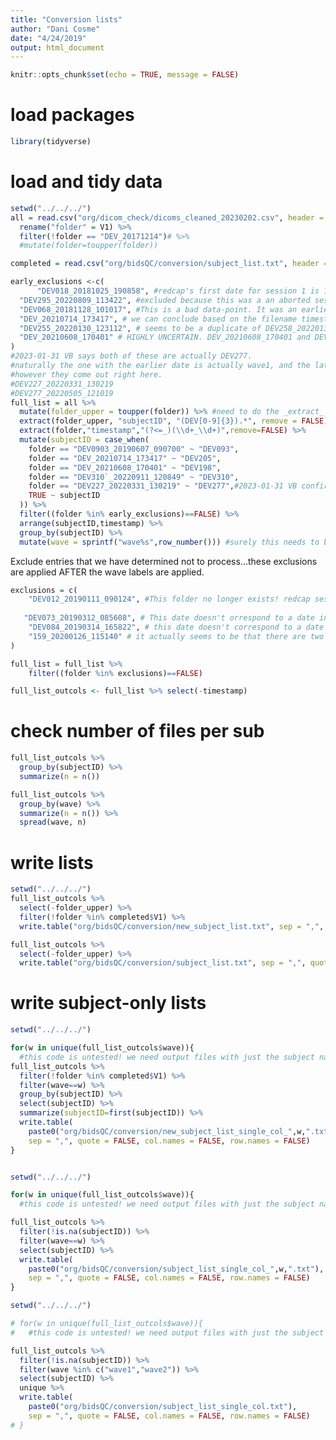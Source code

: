 ```yaml
---
title: "Conversion lists"
author: "Dani Cosme"
date: "4/24/2019"
output: html_document
---
```


```r
knitr::opts_chunk$set(echo = TRUE, message = FALSE)
```

# load packages
```r
library(tidyverse)
```

# load and tidy data
```r
setwd("../../../")
all = read.csv("org/dicom_check/dicoms_cleaned_20230202.csv", header = FALSE) %>%
  rename("folder" = V1) %>%
  filter(!folder == "DEV_20171214")# %>%
  #mutate(folder=toupper(folder))

completed = read.csv("org/bidsQC/conversion/subject_list.txt", header = FALSE)

early_exclusions <-c(
      "DEV018_20181025_190858", #redcap's first date for session 1 is 10-09-2018, followed by 10-17-2018, 11-21-2018; the latter two have corresponding LCNI scans. So 20181025 is an odd date. In fact, it is likely to be a copy of DEV017_20181025_190858 -- note the identical timestamps.
  "DEV295_20220809_113422", #excluded because this was a an aborted session replaced by a later, better one
  "DEV068_20181128_101017", #This is a bad data-point. It was an earlier subject who has been excluded. The ID has been re-used for a later subject who is included. Personal communication between BJS and VB 2023-05-05.
  "DEV_20210714_173417", # we can conclude based on the filename timestamp that this is a duplicate of DEV205_20210714_173417. Since we have DEV205_20210714_173417, we don't need to also include DEV_20210714_173417.
  "DEV255_20220130_123112", # seems to be a duplicate of DEV258_20220130_123112. Based on the Mastersheet, this particular scan is actually DEV258, not DEV255.
  "DEV_20210608_170401" # HIGHLY UNCERTAIN. DEV_20210608_170401 and DEV198_20210608_170401 *seem* to be simple duplicates, but all the dcm files inside differ. I suspect it's just different export times from the lcni software but I need confirmation.
)
#2023-01-31 VB says both of these are actually DEV277. 
#naturally the one with the earlier date is actually wave1, and the later one is wave2 (and needs to be corrected as such)
#however they come out right here.
#DEV227_20220331_130219
#DEV277_20220505_121019
full_list = all %>%
  mutate(folder_upper = toupper(folder)) %>% #need to do the _extract_ case-invariant, but still retain the case-sensitive folder names
  extract(folder_upper, "subjectID", "(DEV[0-9]{3}).*", remove = FALSE) %>%
  extract(folder,"timestamp","(?<=_)(\\d+_\\d+)",remove=FALSE) %>%
  mutate(subjectID = case_when(
    folder == "DEV0903_20190607_090700" ~ "DEV093",
    folder == "DEV_20210714_173417" ~ "DEV205",
    folder == "DEV_20210608_170401" ~ "DEV198",
    folder == "DEV310`_20220911_120849" ~ "DEV310",
    folder == "DEV227_20220331_130219" ~ "DEV277",#2023-01-31 VB confirms this is 
    TRUE ~ subjectID
  )) %>%
  filter((folder %in% early_exclusions)==FALSE) %>%
  arrange(subjectID,timestamp) %>%
  group_by(subjectID) %>%
  mutate(wave = sprintf("wave%s",row_number())) #surely this needs to be arranged in a certain way
```

Exclude entries that we have determined not to process...these exclusions are applied AFTER the wave labels are applied.
```r
exclusions = c(
    "DEV012_20190111_090124", #This folder no longer exists! redcap session 0: 2018-05-30, session 1: 2018-06-26, session 2: 2018-08-06. Session 4 is on 01-11-2019.
    
   "DEV073_20190312_085608", # This date doesn't orrespond to a date in redcap. Redcap sessions seem to be 03-05-2019; 03-07-2019; 04-12-2019. 20190312 doesn't match any of these. We have DEV073_20190307_090744 and DEV073_20190412_085554.
    "DEV084_20190314_165822", # this date doesn't correspond to a date in redcap, however it is one day after this subject's session 0. LCNI dates are DEV084_20190422_153353 and DEV084_20190321_163436 so...we are not actually excluding anything in the dataset!
    "159_20200126_115140" # it actually seems to be that there are two separate folders from LCNI for DEV159 on 20200126. I assume they’re duplicates, one with bad naming structure and one with it corrected. So the code above which excludes the folder with the wrong naming structure is correct.
)

full_list = full_list %>%
    filter((folder %in% exclusions)==FALSE)

full_list_outcols <- full_list %>% select(-timestamp)

```

# check number of files per sub
```r
full_list_outcols %>%
  group_by(subjectID) %>%
  summarize(n = n())

full_list_outcols %>%
  group_by(wave) %>%
  summarize(n = n()) %>%
  spread(wave, n)
```

# write lists
```r
setwd("../../../")
full_list_outcols %>%
  select(-folder_upper) %>%
  filter(!folder %in% completed$V1) %>%
  write.table("org/bidsQC/conversion/new_subject_list.txt", sep = ",", quote = FALSE, col.names = FALSE, row.names = FALSE)

full_list_outcols %>%
  select(-folder_upper) %>%
  write.table("org/bidsQC/conversion/subject_list.txt", sep = ",", quote = FALSE, col.names = FALSE, row.names = FALSE)
```
# write subject-only lists

```r

setwd("../../../")

for(w in unique(full_list_outcols$wave)){
  #this code is untested! we need output files with just the subject names in them. this is what these do.
full_list_outcols %>%
  filter(!folder %in% completed$V1) %>%
  filter(wave==w) %>%
  group_by(subjectID) %>%
  select(subjectID) %>%
  summarize(subjectID=first(subjectID)) %>%
  write.table(
    paste0("org/bidsQC/conversion/new_subject_list_single_col_",w,".txt"),
    sep = ",", quote = FALSE, col.names = FALSE, row.names = FALSE)
}



```


```r

setwd("../../../")

for(w in unique(full_list_outcols$wave)){
  #this code is untested! we need output files with just the subject names in them. this is what these do.

full_list_outcols %>%
  filter(!is.na(subjectID)) %>%
  filter(wave==w) %>%
  select(subjectID) %>%
  write.table(
    paste0("org/bidsQC/conversion/subject_list_single_col_",w,".txt"),
    sep = ",", quote = FALSE, col.names = FALSE, row.names = FALSE)
}

```




```r

setwd("../../../")

# for(w in unique(full_list_outcols$wave)){
#   #this code is untested! we need output files with just the subject names in them. this is what these do.

full_list_outcols %>%
  filter(!is.na(subjectID)) %>%
  filter(wave %in% c("wave1","wave2")) %>%
  select(subjectID) %>%
  unique %>%
  write.table(
    paste0("org/bidsQC/conversion/subject_list_single_col.txt"),
    sep = ",", quote = FALSE, col.names = FALSE, row.names = FALSE)
# }

```

